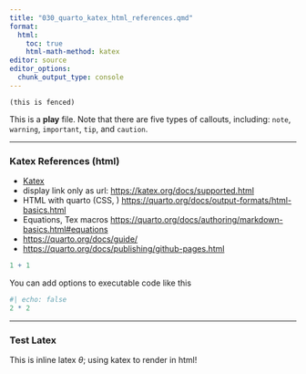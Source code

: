 ```yaml
---
title: "030_quarto_katex_html_references.qmd"
format: 
  html:
    toc: true
    html-math-method: katex
editor: source
editor_options: 
  chunk_output_type: console
---
```


```
(this is fenced)
```

::: callout-note
This is a **play** file.
Note that there are five types of callouts, including: `note`,
`warning`, `important`, `tip`, and `caution`.
:::

------------------------------------------------------------------------

###   Katex References (html)
-   [Katex](https://katex.org/docs/supported.html)
-   display link only as url:   <https://katex.org/docs/supported.html>
-   HTML with quarto (CSS, ) <https://quarto.org/docs/output-formats/html-basics.html>
-   Equations, Tex macros <https://quarto.org/docs/authoring/markdown-basics.html#equations>
-   <https://quarto.org/docs/guide/>
-   <https://quarto.org/docs/publishing/github-pages.html>




```r
1 + 1
```

You can add options to executable code like this

```r
#| echo: false
2 * 2
```

***

###   Test Latex
This is inline latex $\theta$;  using katex to render in html!
